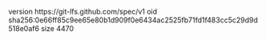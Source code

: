 version https://git-lfs.github.com/spec/v1
oid sha256:0e66ff85c9ee65e80b1d909f0e6434ac2525fb71fd1f483cc5c29d9d518e0af6
size 4470
